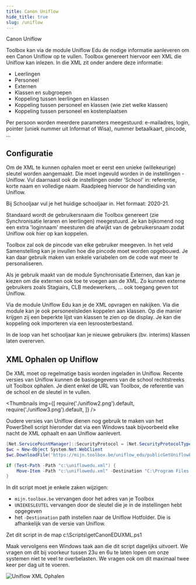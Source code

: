 ```yaml
---
title: Canon Uniflow
hide_title: true
slug: /uniflow
---
```


<ImageTitle img="uniflow.png">Canon Uniflow</ImageTitle>

Toolbox kan via de module Uniflow Edu de nodige informatie aanleveren om een Canon Uniflow op te vullen. Toolbox genereert hiervoor een XML die Uniflow kan inlezen. In die XML zit onder andere deze informatie:

- Leerlingen
- Personeel
- Externen
- Klassen en subgroepen
- Koppeling tussen leerlingen en klassen
- Koppeling tussen personeel en klassen (wie ziet welke klassen)
- Koppeling tussen personeel en kostenplaatsen

Per persoon worden meerdere parameters meegestuurd: e-mailadres, login, pointer (uniek nummer uit Informat of Wisa), nummer betaalkaart, pincode, ... 

## Configuratie

Om de XML te kunnen ophalen moet er eerst een unieke (willekeurige) sleutel worden aangemaakt. Die moet ingevuld worden in de instellingen - Uniflow. Vul daarnaast ook de instellingen onder 'School' in: referentie, korte naam en volledige naam. Raadpleeg hiervoor de handleiding van Uniflow.

Bij Schooljaar vul je het huidige schooljaar in. Het formaat: 2020-21.

Standaard wordt de gebruikersnaam die Toolbox genereert (zie Synchronisatie leraren en leerlingen) meegestuurd. Je kan bijkomend nog een extra 'loginnaam' meesturen die afwijkt van de gebruikersnaam zodat Uniflow ook hier op kan koppelen.

Toolbox zal ook de pincode van elke gebruiker meegeven. In het veld Samenstelling kan je invullen hoe die pincode moet worden opgebouwd. Je kan daar gebruik maken van enkele variabelen om de code wat meer te personaliseren.

Als je gebruik maakt van de module Synchronisatie Externen, dan kan je kiezen om die externen ook toe te voegen aan de XML. Zo kunnen externe gebruikers zoals Stagiairs, CLB medewerkers, ... ook toegang geven tot Uniflow. 

Via de module Uniflow Edu kan je de XML opvragen en nakijken. Via die module kan je ook personeelsleden koppelen aan klassen. Op die manier krijgen zij een beperkte lijst van klassen te zien op de display. Je kan die koppeling ook importeren via een lesroosterbestand.

In de loop van het schooljaar kan je nieuwe gebruikers (bv. interims) klassen laten overerven.

## XML Ophalen op Uniflow

De XML moet op regelmatige basis worden ingeladen in Uniflow. Recente versies van Uniflow kunnen de basisgegevens van de school rechtstreeks uit Toolbox ophalen. Je dient enkel de URL van Toolbox, de referentie van de school en de sleutel in te vullen.

<Thumbnails img={[
    require('./uniflow2.png').default, 
    require('./uniflow3.png').default, 
]} />

Oudere versies van Uniflow dienen nog gebruik te maken van het PowerShell script hieronder dat via een Windows taak bijvoorbeeld elke nacht de XML ophaalt en aan Uniflow aanlevert.

```powershell
[Net.ServicePointManager]::SecurityProtocol = [Net.SecurityProtocolType]::Tls12
$wc = New-Object System.Net.WebClient
$wc.DownloadFile('https://mijn.toolbox.be/uniflow_edu/publicGetUniflowEDUXML.php?key=UNIEKESLEUTEL','c:\uniflowedu.xml')

if (Test-Path -Path "c:\uniflowedu.xml") {
    Move-Item -Path "c:\uniflowedu.xml" -Destination "C:\Program Files (x86)\Common Files\NT-ware Shared\Data\EduPlatform\BaseData\uniflowedu.xml"
} 
```

In dit script moet je enkele zaken wijzigen:
- `mijn.toolbox.be` vervangen door het adres van je Toolbox
- `UNIEKESLEUTEL` vervangen door de sleutel die je in de instellingen hebt opgegeven
- het `-Destionation` path instellen naar de Uniflow Hotfolder. Die is afhankelijk van de versie van Uniflow.

Zet dit script in de map c:\Scripts\getCanonEDUXML.ps1

Maak vervolgens een Windows taak aan die dit script dagelijks uitvoert. We vragen om dit bij voorkeur tussen 23u en 6u te laten lopen om onze systemen niet te veel te overbelasten. We vragen ook om dit maximaal twee keer per dag uit te voeren.

![Uniflow XML Ophalen](./UniflowXMLOphalen.png)